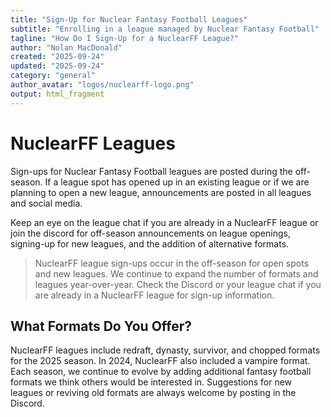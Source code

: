 ```yaml
---
title: "Sign-Up for Nuclear Fantasy Football Leagues"
subtitle: "Enrolling in a league managed by Nuclear Fantasy Football"
tagline: "How Do I Sign-Up for a NuclearFF League?"
author: "Nolan MacDonald"
created: "2025-09-24"
updated: "2025-09-24"
category: "general"
author_avatar: "logos/nuclearff-logo.png"
output: html_fragment
---
```


# NuclearFF Leagues

Sign-ups for Nuclear Fantasy Football leagues are posted during the off-season.
If a league spot has opened up in an existing league or if we are planning to open 
a new league, announcements are posted in all leagues and social media.

Keep an eye on the league chat if you are already in a NuclearFF league or join the discord for off-season announcements on league openings, signing-up for new leagues, and the addition of alternative formats. 

<blockquote>
NuclearFF league sign-ups occur in the off-season for open spots and new leagues.
We continue to expand the number of formats and leagues year-over-year.
Check the Discord or your league chat if you are already in a NuclearFF league for sign-up information.
</blockquote>

## What Formats Do You Offer?

NuclearFF leagues include redraft, dynasty, survivor, and chopped formats for the 2025 season. In 2024, NuclearFF also included a vampire format.
Each season, we continue to evolve by adding additional fantasy football formats we think others would be interested in.
Suggestions for new leagues or reviving old formats are always welcome by posting in the Discord.